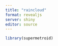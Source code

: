 ```yaml
---
title: "raincloud"
format: revealjs
server: shiny
editor: source
---
```


```r
library(supermetroid)
```

